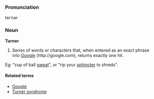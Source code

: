 ===Pronunciation===
terˈnər 

=== Noun ===
'''Turner'''
#Series of words or characters that, when entered as an exact phrase into [[Google]] (http://google.com), returns exactly one hit.  
Eg: "cup of ball [[sweat]]", or "rip your [[sphincter]] to shreds".
====Related terms====
*[[Google]]
*[[Turner syndrome]]